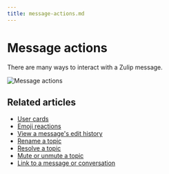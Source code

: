 ```yaml
---
title: message-actions.md
---
```


# Message actions

There are many ways to interact with a Zulip message.

![Message actions](/static/images/help/message-actions.png)

## Related articles
* [User cards](/help/user-cards)
* [Emoji reactions](/help/emoji-reactions)
* [View a message's edit history](/help/view-a-messages-edit-history)
* [Rename a topic](/help/rename-a-topic)
* [Resolve a topic](/help/resolve-a-topic)
* [Mute or unmute a topic](/help/mute-a-topic)
* [Link to a message or conversation](/help/link-to-a-message-or-conversation)


